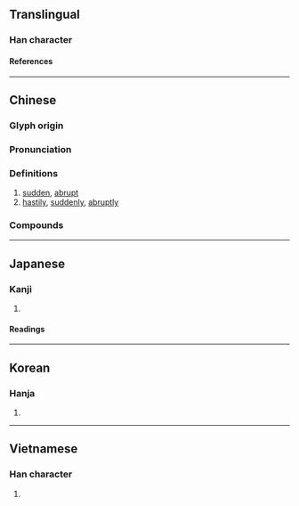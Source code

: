 {{character info}}
==Translingual==

===Han character===
{{Han char|rn=9|rad=人|as=08|sn=10|four=27234|canj=OLOK|ids=⿲亻丨⿱夂犬(GJK),⿲亻丨⿱攵犬(HT)}}

====References====
{{Han ref|kx=0107.220|dkj=00762|dj=0229.020|hdz=10175.060|uh=500F}}

----

==Chinese==
{{zh-forms|alt=倐,*儵,翛,𤟏}}

===Glyph origin===
{{Han etym}}
{{Han compound|攸|犬|ls=psc|c1=p|c2=s|t1=}}

===Pronunciation===
{{zh-pron
|m=shū,shù
|c=suk1
|mc=y
|oc=y
|ma=
|cat=a,adv
}}

===Definitions===
{{zh-hanzi}}

# [[sudden]], [[abrupt]]
# [[hastily]], [[suddenly]], [[abruptly]]

===Compounds===
{{zh-der|倏來忽往|倏然|倏爾|倏忽|倏瞬|倏地}}

----

==Japanese==

===Kanji===
{{ja-kanji|grade=|rs=人08}}

# {{rfdef|ja|sort=人08}}

====Readings====
{{ja-readings
|on=しゅく
|kun=たちまち
}}

----

==Korean==

===Hanja===
{{ko-hanja|hangeul=[[숙]]|rv=suk|mr=suk}}

# {{rfdef|ko|sort=人08}}

----

==Vietnamese==

===Han character===
{{vi-readings|reading=thúc|rs=人08}}

# {{rfdef|vi|sort=人08}}